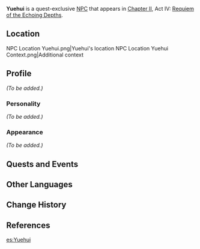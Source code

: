 {{Meta
<!-- Remove this template after adding the missing info -->
|missing_NPC_profile  = yes
}}
{{Character Infobox
|type             = Quest NPC
|image            = NPC Yuehui.png
|region           = Liyue
|voiceEN          = [[imdb:nm7112120|Bradley Gareth]]<ref name="Bradley Gareth">Twitter: [https://twitter.com/anime_brother/status/1509552606787653638 EN VA Self Announcement]</ref>
|voiceJP          = [http://amuleto.jp/talents/tabuchishohei.html Tabuchi Shohei ({{ja|田渕将平}})]<ref name="metroid3881">Twitter: [https://twitter.com/metroid3881 JP VA's Bio]</ref>
}}
'''Yuehui''' is a quest-exclusive [[NPC]] that appears in [[Chapter II]], Act IV: [[Requiem of the Echoing Depths]].

==Location==
<gallery>
NPC Location Yuehui.png|Yuehui's location
NPC Location Yuehui Context.png|Additional context
</gallery>

==Profile==
<!--detailed story/lore information goes here-->
''(To be added.)''

===Personality===
''(To be added.)''

===Appearance===
''(To be added.)''

==Quests and Events==
{{Quests and Events}}

==Other Languages==
{{Other Languages
|default_hidden = 1
|en      = Yuehui
|zhs     = 玥辉
|zhs_rm  = Yuèhuī
|zht     = 玥輝
|zht_rm  = Yuèhuī
|ja      = 玥輝
|ja_rm   = Getsuki<ref>{{Ref/Quest|In the Depths, an Unexpected Reunion|note=Japanese Voice-Over}}</ref>
|ko      = {{tt|모휘|玥輝}}
|ko_rm   = Mohwi
|es      = Yuehui
|fr      = Yuehui
|ru      = Юэ Хуэй
|th      = Yuehui
|vi      = Yuehui
|de      = Yuehui
|id      = Yuehui
|pt      = Yuehui
|tr      = Yuehui
|it      = Yuehui
}}

==Change History==
{{Change History|2.6}}

==References==
{{Reflist}}

[[es:Yuehui]]